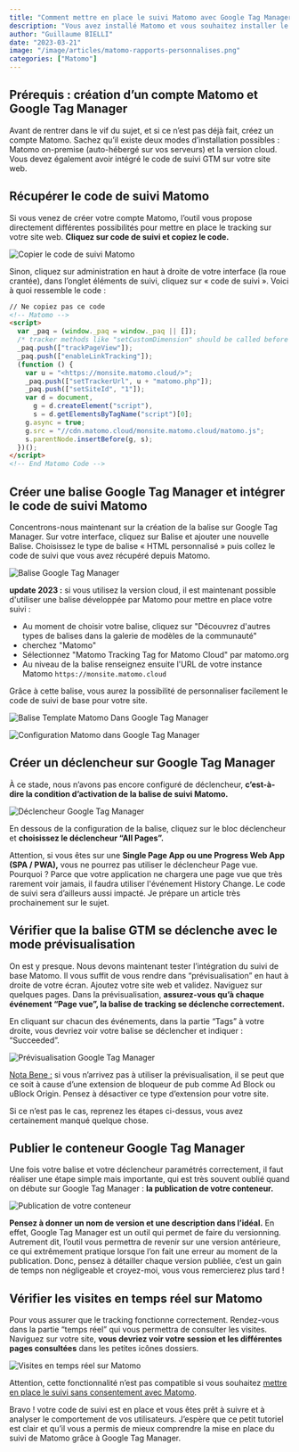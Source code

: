 ```yaml
---
title: "Comment mettre en place le suivi Matomo avec Google Tag Manager ?"
description: "Vous avez installé Matomo et vous souhaitez installer le code de suivi Matomo sur votre site grâce à Google Tag Manager, découvrez toutes les étapes."
author: "Guillaume BIELLI"
date: "2023-03-21"
image: "/image/articles/matomo-rapports-personnalises.png"
categories: ["Matomo"]
---
```


## Prérequis : création d’un compte Matomo et Google Tag Manager

Avant de rentrer dans le vif du sujet, et si ce n’est pas déjà fait, créez un compte Matomo. Sachez qu’il existe deux modes d’installation possibles : Matomo on-premise (auto-hébergé sur vos serveurs) et la version cloud. Vous devez également avoir intégré le code de suivi GTM sur votre site web.

## Récupérer le code de suivi Matomo

Si vous venez de créer votre compte Matomo, l’outil vous propose directement différentes possibilités pour mettre en place le tracking sur votre site web. **Cliquez sur code de suivi et copiez le code.**

![Copier le code de suivi Matomo](/image/articles/code-suivi-matomo.png)

Sinon, cliquez sur administration en haut à droite de votre interface (la roue crantée), dans l’onglet éléments de suivi, cliquez sur « code de suivi ». Voici à quoi ressemble le code :

```html
// Ne copiez pas ce code
<!-- Matomo -->
<script>
  var _paq = (window._paq = window._paq || []);
  /* tracker methods like "setCustomDimension" should be called before "trackPageView" */
  _paq.push(["trackPageView"]);
  _paq.push(["enableLinkTracking"]);
  (function () {
    var u = "<https://monsite.matomo.cloud/>";
    _paq.push(["setTrackerUrl", u + "matomo.php"]);
    _paq.push(["setSiteId", "1"]);
    var d = document,
      g = d.createElement("script"),
      s = d.getElementsByTagName("script")[0];
    g.async = true;
    g.src = "//cdn.matomo.cloud/monsite.matomo.cloud/matomo.js";
    s.parentNode.insertBefore(g, s);
  })();
</script>
<!-- End Matomo Code -->
```

## Créer une balise Google Tag Manager et intégrer le code de suivi Matomo

Concentrons-nous maintenant sur la création de la balise sur Google Tag Manager. Sur votre interface, cliquez sur Balise et ajouter une nouvelle Balise. Choisissez le type de balise « HTML personnalisé » puis collez le code de suivi que vous avez récupéré depuis Matomo.

![Balise Google Tag Manager](/image/articles/tag-html-matomo.png)

**update 2023 :** si vous utilisez la version cloud, il est maintenant possible d'utiliser une balise développée par Matomo pour mettre en place votre suivi :

- Au moment de choisir votre balise, cliquez sur "Découvrez d'autres types de balises dans la galerie de modèles de la communauté"
- cherchez "Matomo"
- Sélectionnez "Matomo Tracking Tag for Matomo Cloud" par matomo.org
- Au niveau de la balise renseignez ensuite l'URL de votre instance Matomo `https://monsite.matomo.cloud`

Grâce à cette balise, vous aurez la possibilité de personnaliser facilement le code de suivi de base pour votre site.

![Balise Template Matomo Dans Google Tag Manager](/image/articles/balise-template-matomo.png)

![Configuration Matomo dans Google Tag Manager](/image/articles/configuration-balise-matomo.png)

## Créer un déclencheur sur Google Tag Manager

À ce stade, nous n’avons pas encore configuré de déclencheur, **c’est-à-dire la condition d’activation de la balise de suivi Matomo.**

![Déclencheur Google Tag Manager](/image/articles/declencheur-matomo.jpg)

En dessous de la configuration de la balise, cliquez sur le bloc déclencheur et **choisissez le déclencheur “All Pages”.**

Attention, si vous êtes sur une **Single Page App ou une Progress Web App (SPA / PWA),** vous ne pourrez pas utiliser le déclencheur Page vue. Pourquoi ? Parce que votre application ne chargera une page vue que très rarement voir jamais, il faudra utiliser l'événement History Change. Le code de suivi sera d’ailleurs aussi impacté. Je prépare un article très prochainement sur le sujet.

## Vérifier que la balise GTM se déclenche avec le mode prévisualisation

On est y presque. Nous devons maintenant tester l’intégration du suivi de base Matomo. Il vous suffit de vous rendre dans “prévisualisation” en haut à droite de votre écran. Ajoutez votre site web et validez. Naviguez sur quelques pages. Dans la prévisualisation, **assurez-vous qu’à chaque événement “Page vue”, la balise de tracking se déclenche correctement.**

En cliquant sur chacun des événements, dans la partie “Tags” à votre droite, vous devriez voir votre balise se déclencher et indiquer : “Succeeded”.

![Prévisualisation Google Tag Manager](/image/articles/matomo-succeded.jpg)

<u>Nota Bene :</u> si vous n’arrivez pas à utiliser la prévisualisation, il se peut
que ce soit à cause d’une extension de bloqueur de pub comme Ad Block ou uBlock Origin.
Pensez à désactiver ce type d’extension pour votre site.

Si ce n’est pas le cas, reprenez les étapes ci-dessus, vous avez certainement manqué quelque chose.

## Publier le conteneur Google Tag Manager

Une fois votre balise et votre déclencheur paramétrés correctement, il faut réaliser une étape simple mais importante, qui est très souvent oublié quand on débute sur Google Tag Manager : **la publication de votre conteneur.**

![Publication de votre conteneur](/image/articles/publication-conteneur-gtm.png)

**Pensez à donner un nom de version et une description dans l’idéal.** En effet, Google Tag Manager est un outil qui permet de faire du versionning. Autrement dit, l’outil vous permettra de revenir sur une version antérieure, ce qui extrêmement pratique lorsque l’on fait une erreur au moment de la publication. Donc, pensez à détailler chaque version publiée, c’est un gain de temps non négligeable et croyez-moi, vous vous remercierez plus tard !

## Vérifier les visites en temps réel sur Matomo

Pour vous assurer que le tracking fonctionne correctement. Rendez-vous dans la partie “temps réel” qui vous permettra de consulter les visites. Naviguez sur votre site, **vous devriez voir votre session et les différentes pages consultées** dans les petites icônes dossiers.

![Visites en temps réel sur Matomo](/image/articles/visite-en-temps-reel.png)

Attention, cette fonctionnalité n’est pas compatible si vous souhaitez [mettre en place le suivi sans consentement avec Matomo](/tout-savoir-sur-les-rapports-personnalises-matomo).

Bravo ! votre code de suivi est en place et vous êtes prêt à suivre et à analyser le comportement de vos utilisateurs. J’espère que ce petit tutoriel est clair et qu’il vous a permis de mieux comprendre la mise en place du suivi de Matomo grâce à Google Tag Manager.
